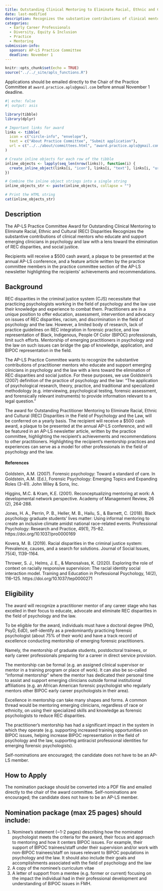 ```yaml
---
title: Outstanding Clinical Mentoring to Eliminate Racial, Ethnic and Cultural (REC) Disparities Award
date: last-modified
description: Recognizes the substantive contributions of clinical mentors who educate and support emerging clinicians in psychology and law with a lens towards the elimination of REC disparities and social justice. 
categories: 
  - Early Career Professionals
  - Diversity, Equity & Inclusion
  - Practice
  - Mentoring
submission-info:
  sponsor: AP-LS Practice Committee
  deadline: November 1
---
```


```r
knitr::opts_chunk$set(echo = TRUE)
source("../../_site/apls_functions.R")
```

::: vspace
:::

::: callout-note
Applications should be emailed directly to the Chair of the Practice Committee at `award.practice.apls@gmail.com` before annual November 1 deadline.  

```r
#| echo: false
#| output: asis

library(tibble)
library(dplyr)

# Important links for award
links <- tibble(
  icon = c("circle-info", "envelope"),
  text = c("About Practice Committee", "Submit application"),
  url = c("../../about/committees.html", "award.practice.apls@gmail.com")
)

# Create inline objects for each row of the tibble
inline_objects <- lapply(seq_len(nrow(links)), function(i) {
  create_inline_object(links[i, "icon"], links[i, "text"], links[i, "url"])
})

# Combine the inline object strings into a single string
inline_objects_str <- paste(inline_objects, collapse = "")

# Print the HTML string
cat(inline_objects_str)
```
:::

::: vspace
:::

::: panel-tabset 
## Description 

The AP-LS Practice Committee Award for Outstanding Clinical Mentoring to Eliminate Racial, Ethnic and Cultural (REC) Disparities Recognizes the substantive contributions of clinical mentors who educate and support emerging clinicians in psychology and law with a lens toward the elimination of REC disparities, and social justice.


Recipients will receive a $500 cash award, a plaque to be presented at the annual AP-LS conference, and a feature article written by the practice committee members in the practice committee section of the AP-LS newsletter highlighting the recipients' achievements and recommendations.

## Background 

REC disparities in the criminal justice system (CJS) necessitate that practicing psychologists working in the field of psychology and the law use their knowledge and experience to combat them. Practitioners are in a unique position to offer education, assessment, intervention and advocacy on issues of REC disparities, racism, and discrimination in the field of psychology and the law. However, a limited body of research, lack of practice guidelines on REC integration in forensic practice, and low representation of Black, Indigenous, People Of Color (BIPOC) professionals, limit such efforts. Mentorship of emerging practitioners in psychology and the law on such issues can bridge the gap of knowledge, application, and BIPOC representation in the field.

The AP-LS Practice Committee wants to recognize the substantive contributions of practitioner mentors who educate and support emerging clinicians in psychology and the law with a lens toward the elimination of REC disparities and social justice. For these purposes, we use Goldstein's (2007) definition of the practice of psychology and the law: "The application of psychological research, theory, practice, and traditional and specialized methodology (e.g. interviewing, psychological testing, forensic assessment, and forensically relevant instruments) to provide information relevant to a legal question."

The award for Outstanding Practitioner Mentoring to Eliminate Racial, Ethnic and Cultural (REC) Disparities in the Field of Psychology and the Law, will be conferred on a yearly basis. The recipient will receive a \$500 cash award, a plaque to be presented at the annual AP-LS conference, and will be featured in an AP-LS newsletter article, written by the practice committee, highlighting the recipient's achievements and recommendations to other practitioners. Highlighting the recipient's mentorship practices and experiences can serve as a model for other professionals in the field of psychology and the law.

#### References

Goldstein, A.M. (2007). Forensic psychology: Toward a standard of care. In Goldstein, A.M. (Ed.), Forensic Psychology: Emerging Topics and Expanding Roles (3-41). John Wiley & Sons, Inc.

Higgins, M.C. & Kram, K.E. (2001). Reconceptualizing mentoring at work: A developmental network perspective. Academy of Management Review, 26 (2), 264-288.

Jones, H. A., Perrin, P. B., Heller, M. B., Hailu, S., & Barnett, C. (2018). Black psychology graduate students' lives matter: Using informal mentoring to create an inclusive climate amidst national race-related events. Professional Psychology: Research and Practice, 49(1), 75--82. https://doi.org/10.1037/pro0000169

Kovera, M. B. (2019). Racial disparities in the criminal justice system: Prevalence, causes, and a search for solutions. Journal of Social Issues, 75(4), 1139-1164.

Thrower, S. J., Helms, J. E., & Manosalvas, K. (2020). Exploring the role of context on racially responsive supervision: The racial identity social interaction model. Training and Education in Professional Psychology, 14(2), 116--125. https://doi.org/10.1037/tep0000271

## Eligibility

The award will recognize a practitioner mentor of any career stage who has excelled in their focus to educate, advocate and eliminate REC disparities in the field of psychology and the law.

To be eligible for the award, individuals must have a doctoral degree (PhD, PsyD, EdD), self-identify as a predominantly practicing forensic psychologist (about 75% of their work) and have a track record of excellence conducting mentorship of emerging forensic practitioners.

Namely, the mentorship of graduate students, postdoctoral trainees, or early career professionals preparing for a career in direct service provision.

The mentorship can be formal (e.g. an assigned clinical supervisor or mentor in a training program or place of work). It can also be so-called "informal mentorship" where the mentor has dedicated their personal time to assist and support emerging clinicians outside formal institutional affiliations (e.g. an African American forensic psychologist who regularly mentors other BIPOC early career psychologists in their area).

Excellence in mentorship can take many shapes and forms. A common thread would be mentoring emerging clinicians, regardless of race or ethnicity, on using their specialized skills and knowledge as forensic psychologists to reduce REC disparities. 

The practitioner's mentorship has had a significant impact in the system in which they operate (e.g. supporting increased training opportunities on BIPOC issues, helping increase BIPOC representation in the field of psychology and the law, supporting antiracist professional identities for emerging forensic psychologists).

Self-nominations are encouraged; the candidate does not have to be an AP-LS member.

## How to Apply

The nomination package should be converted into a PDF file and emailed directly to the chair of the award committee. Self-nominations are encouraged; the candidate does not have to be an AP-LS member.

:::{.callout-tip} 
## Nomination package (max 25 pages) should include: 
1. Nominee's statement (~1-2 pages) describing how the nominated psychologist meets the criteria for the award, their focus and approach to mentoring and how it centers BIPOC issues. For example, their support of BIPOC trainees/staff under their supervision and/or work with non-BIPOC trainees/staff on issues relevant to BIPOC populations in psychology and the law. It should also include their goals and accomplishments associated with the field of psychology and the law 
2. A copy of the nominee's curriculum vitae
3. A letter of support from a mentee (e.g. former or current) focusing on the impact the individual had in their professional development and understanding of BIPOC issues in FMH.
:::

:::

